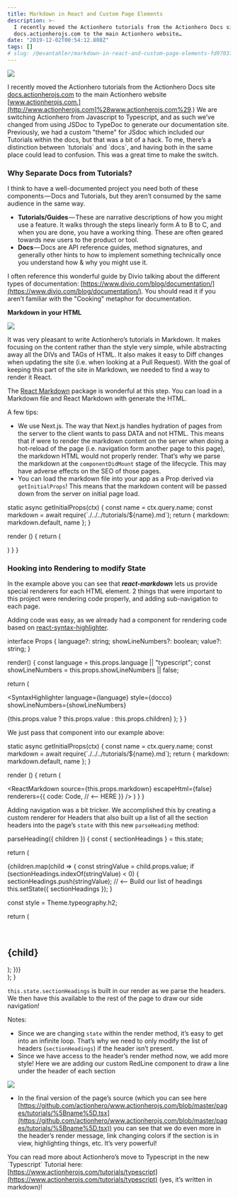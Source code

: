 ```yaml
---
title: Markdown in React and Custom Page Elements
description: >-
  I recently moved the Actionhero tutorials from the Actionhero Docs site
  docs.actionherojs.com to the main Actionhero website…
date: "2019-12-02T00:54:12.808Z"
tags: []
# slug: /@evantahler/markdown-in-react-and-custom-page-elements-fd9703709be4
---
```


![](/images/medium-export/1__iW7bsn__oLc__LD9HWaD__xbw.jpeg)

I recently moved the Actionhero tutorials from the Actionhero Docs site [docs.actionherojs.com](http://docs.actionherojs.com) to the main Actionhero website [www.actionherojs.com.](http://www.actionherojs.com]%28www.actionherojs.com%29.) We are switching Actionhero from Javascript to Typescript, and as such we’ve changed from using JSDoc to TypeDoc to generate our documentation site. Previously, we had a custom "theme" for JSdoc which included our Tutorials within the docs, but that was a bit of a hack. To me, there’s a distinction between \`tutorials\` and \`docs\`, and having both in the same place could lead to confusion. This was a great time to make the switch.

### Why Separate Docs from Tutorials?

I think to have a well-documented project you need both of these components — Docs and Tutorials, but they aren’t consumed by the same audience in the same way.

- **Tutorials/Guides** — These are narrative descriptions of how you might use a feature. It walks through the steps linearly form A to B to C, and when you are done, you have a working thing. These are often geared towards new users to the product or tool.
- **Docs** — Docs are API reference guides, method signatures, and generally other hints to how to implement something technically once you understand how & why you might use it.

I often reference this wonderful guide by Divio talking about the different types of documentation: [https://www.divio.com/blog/documentation/](https://www.divio.com/blog/documentation/). You should read it if you aren’t familiar with the "Cooking" metaphor for documentation.

**Markdown in your HTML**

![](/images/medium-export/1__ZKpQLEHWKug23MjlpbmN4Q.png)

It was very pleasant to write Actionhero’s tutorials in Markdown. It makes focusing on the content rather than the style very simple, while abstracting away all the DIVs and TAGs of HTML. It also makes it easy to Diff changes when updating the site (i.e. when looking at a Pull Request). With the goal of keeping this part of the site in Markdown, we needed to find a way to render it React.

The [React Markdown](https://github.com/rexxars/react-markdown) package is wonderful at this step. You can load in a Markdown file and React Markdown with generate the HTML.

A few tips:

- We use Next.js. The way that Next.js handles hydration of pages from the server to the client wants to pass DATA and not HTML. This means that if were to render the markdown content on the server when doing a hot-reload of the page (i.e. navigation form another page to this page), the markdown HTML would not properly render. That’s why we parse the markdown at the `componentDidMount` stage of the lifecycle. This may have adverse effects on the SEO of those pages.
- You can load the markdown file into your app as a Prop derived via `getInitialProps`! This means that the markdown content will be passed down from the server on initial page load.

static async getInitialProps(ctx) {
const name = ctx.query.name;
const markdown = await require(\`./../../tutorials/${name}.md\`);
return {
markdown: markdown.default,
name
};
}

render () {
return (

<ReactMarkdown source={this.props.markdown} escapeHtml={false} renderers={{}} />
) } }

### Hooking into Rendering to modify State

In the example above you can see that **_react-markdown_** lets us provide special renderers for each HTML element. 2 things that were important to this project were rendering code properly, and adding sub-navigation to each page.

Adding code was easy, as we already had a component for rendering code based on [react-syntax-highlighter](https://github.com/conorhastings/react-syntax-highlighter).


interface Props {
language?: string;
showLineNumbers?: boolean;
value?: string;
}

render() {
const language = this.props.language || "typescript";
const showLineNumbers = this.props.showLineNumbers || false;

return (

<SyntaxHighlighter
  language={language}
  style={docco}
  showLineNumbers={showLineNumbers}
>
  {this.props.value ? this.props.value : this.props.children}
</SyntaxHighlighter>
); } }

We just pass that component into our example above:


static async getInitialProps(ctx) {
const name = ctx.query.name;
const markdown = await require(\`./../../tutorials/${name}.md\`);
return {
markdown: markdown.default,
name
};
}

render () {
return (

<ReactMarkdown
  source={this.props.markdown}
  escapeHtml={false}
  renderers={{
    code: Code, // <-- HERE
  }}
/>
) } }

Adding navigation was a bit tricker. We accomplished this by creating a custom renderer for Headers that also built up a list of all the section headers into the page’s `state` with this new `parseHeading` method:

parseHeading({ children }) {
const { sectionHeadings } = this.state;

return (

<div>
{children.map(child => {
const stringValue = child.props.value;
if (sectionHeadings.indexOf(stringValue) < 0) {
sectionHeadings.push(stringValue); // <-- Build our list of headings
this.setState({ sectionHeadings });
}

const style = Theme.typeography.h2;

return (

<div>
<br />
<h2 id={stringValue} style={style}>
<span style={{ fontWeight: 300, fontSize: 36 }}>{child}</span>
</h2>
<RedLine />
</div>
);
})}
</div>
);
}

`this.state.sectionHeadings` is built in our render as we parse the headers. We then have this available to the rest of the page to draw our side navigation!

Notes:

- Since we are changing `state` within the render method, it’s easy to get into an infinite loop. That’s why we need to only modify the list of headers (`sectionHeadings`) if the header isn’t present.
- Since we have access to the header’s render method now, we add more style! Here we are adding our custom RedLine component to draw a line under the header of each section

![](/images/medium-export/1__dvdjutLY__deRPGfL__FU44Q.png)

- In the final version of the page’s source (which you can see here [https://github.com/actionhero/www.actionherojs.com/blob/master/pages/tutorials/%5Bname%5D.tsx](https://github.com/actionhero/www.actionherojs.com/blob/master/pages/tutorials/%5Bname%5D.tsx)) you can see that we do even more in the header’s render message, link changing colors if the section is in view, highlighting things, etc. It’s very powerful!

You can read more about Actionhero’s move to Typescript in the new \`Typescript\` Tutorial here: [https://www.actionherojs.com/tutorials/typescript](https://www.actionherojs.com/tutorials/typescript) (yes, it’s written in markdown)!
